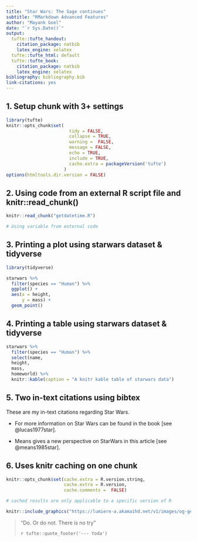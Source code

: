 ```yaml
---
title: "Star Wars: The Sage continues"
subtitle: "RMarkdown Advanced Features"
author: "Mayank Goel"
date: "`r Sys.Date()`"
output:
  tufte::tufte_handout:
    citation_package: natbib
    latex_engine: xelatex
  tufte::tufte_html: default
  tufte::tufte_book:
    citation_package: natbib
    latex_engine: xelatex
bibliography: bibliography.bib
link-citations: yes
---
```



## 1. Setup chunk with 3+ settings


```r
library(tufte)
knitr::opts_chunk$set(
                        tidy = FALSE,
                        collapse = TRUE,
                        warning =  FALSE,
                        message = FALSE,
                        echo = TRUE,
                        include = TRUE,
                        cache.extra = packageVersion('tufte')
                      )
options(htmltools.dir.version = FALSE)
```


## 2. Using code from an external R script file and knitr::read_chunk()

```r
knitr::read_chunk("getdatetime.R")
```


```r
# Using variable from external code

```

## 3. Printing a plot using starwars dataset & tidyverse

```r
library(tidyverse)

starwars %>%
  filter(species == "Human") %>%
  ggplot() +
  aes(x = height,
      y = mass) +
  geom_point()
```

## 4. Printing a table using starwars dataset & tidyverse

``` r

starwars %>%
  filter(species == "Human") %>%
  select(name,
  height,
  mass,
  homeworld) %>%
  knitr::kable(caption = "A knitr kable table of starwars data")
```

## 5. Two in-text citations using bibtex

These are my in-text citations regarding Star Wars.

- For more information on Star Wars can be found in the book [see @lucas1977star].

- Means gives a new perspective on StarWars in this article [see @means1985star].


## 6. Uses knitr caching on one chunk

```r

knitr::opts_chunk$set(cache.extra = R.version.string,
                      cache.extra = R.version,
                      cache.comments =  FALSE)

# cached results are only applicable to a specific version of R

knitr::include_graphics("https://lumiere-a.akamaihd.net/v1/images/og-generic_02031d2b.png?region=0%2C0%2C1200%2C1200")

```



> "Do. Or do not. There is no try"
>
> `r tufte::quote_footer('--- Yoda')`





